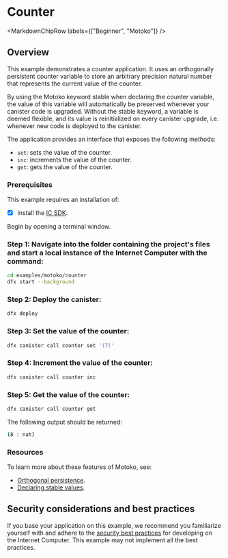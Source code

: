 
# Counter

<MarkdownChipRow labels={["Beginner", "Motoko"]} />

## Overview

This example demonstrates a counter application. It uses an orthogonally persistent counter variable to store an arbitrary precision natural number that represents the current value of the counter.

By using the Motoko keyword stable when declaring the counter variable, the value of this variable will automatically be preserved whenever your canister code is upgraded. Without the stable keyword, a variable is deemed flexible, and its value is reinitialized on every canister upgrade, i.e. whenever new code is deployed to the canister.

The application provides an interface that exposes the following methods:

- `set`: sets the value of the counter.
- `inc`: increments the value of the counter.
- `get`: gets the value of the counter.

### Prerequisites
This example requires an installation of:

- [x] Install the [IC SDK](https://internetcomputer.org/docs/current/developer-docs/setup/install/index.mdx).

Begin by opening a terminal window.

 ### Step 1: Navigate into the folder containing the project's files and start a local instance of the Internet Computer with the command:

```bash
cd examples/motoko/counter
dfx start --background
```

 ### Step 2: Deploy the canister:

```bash
dfx deploy
```

 ### Step 3: Set the value of the counter:

```bash
dfx canister call counter set '(7)'
```

 ### Step 4: Increment the value of the counter:

```bash
dfx canister call counter inc
```

 ### Step 5: Get the value of the counter:

```bash
dfx canister call counter get
```

The following output should be returned:

```bash
(8 : nat)
```

### Resources
To learn more about these features of Motoko, see:

- [Orthogonal persistence](https://internetcomputer.org/docs/current/motoko/main/motoko#orthogonal-persistence).
- [Declaring stable values](https://internetcomputer.org/docs/current/motoko/main/upgrades#declaring-stable-variables).


## Security considerations and best practices

If you base your application on this example, we recommend you familiarize yourself with and adhere to the [security best practices](https://internetcomputer.org/docs/current/references/security/) for developing on the Internet Computer. This example may not implement all the best practices.
